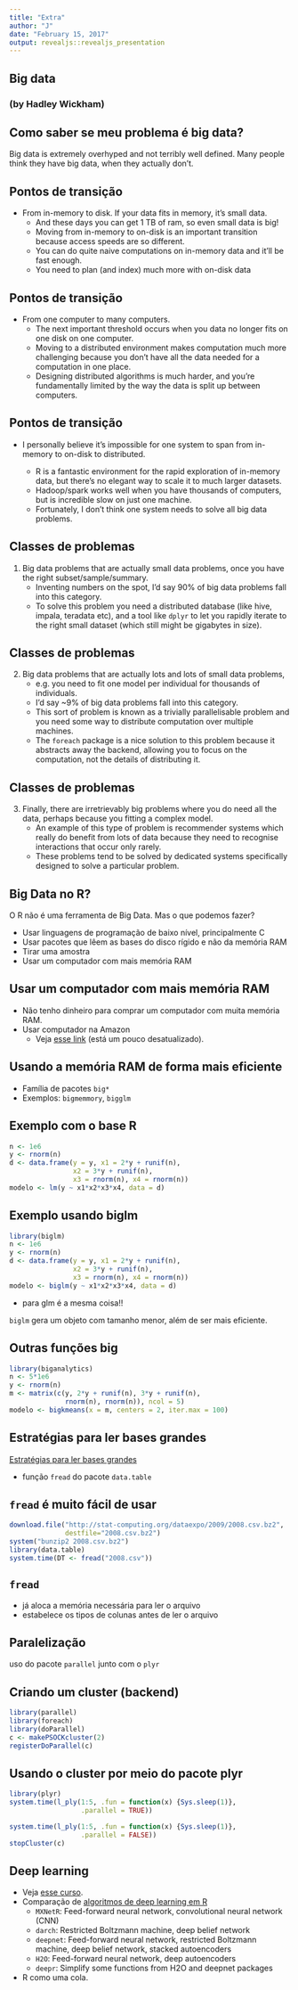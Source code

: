 ```yaml
---
title: "Extra"
author: "J"
date: "February 15, 2017"
output: revealjs::revealjs_presentation
---
```


## Big data 

### (by Hadley Wickham)

## Como saber se meu problema é big data?

Big data is extremely overhyped and not terribly well defined. Many people think they have big data, when they actually don't.

## Pontos de transição

* From in-memory to disk. If your data fits in memory, it's small data. 
    - And these days you can get 1 TB of ram, so even small data is big! 
    - Moving from in-memory to on-disk is an important transition because access speeds are so different.
    - You can do quite naive computations on in-memory data and it’ll be fast enough. 
    - You need to plan (and index) much more with on-disk data

## Pontos de transição

* From one computer to many computers. 
    - The next important threshold occurs when you data no longer fits on one disk on one computer.
    - Moving to a distributed environment makes computation much more challenging because you don’t have all the data needed for a computation in one place. 
    - Designing distributed algorithms is much harder, and you’re fundamentally limited by the way the data is split up between computers.

## Pontos de transição

* I personally believe it's impossible for one system to span from in-memory to on-disk to distributed. 

    - R is a fantastic environment for the rapid exploration of in-memory data, but there’s no elegant way to scale it to much larger datasets. 
    - Hadoop/spark works well when you have thousands of computers, but is incredible slow on just one machine. 
    - Fortunately, I don't think one system needs to solve all big data problems.

## Classes de problemas

1. Big data problems that are actually small data problems, once you have the right subset/sample/summary. 
    - Inventing numbers on the spot, I’d say 90% of big data problems fall into this category. 
    - To solve this problem you need a distributed database (like hive, impala, teradata etc), and a tool like `dplyr` to let you rapidly iterate to the right small dataset (which still might be gigabytes in size).

## Classes de problemas

2. Big data problems that are actually lots and lots of small data problems, 
    - e.g. you need to fit one model per individual for thousands of individuals. 
    - I’d say ~9% of big data problems fall into this category. 
    - This sort of problem is known as a trivially parallelisable problem and you need some way to distribute computation over multiple machines. 
    - The `foreach` package is a nice solution to this problem because it abstracts away the backend, allowing you to focus on the computation, not the details of distributing it.

## Classes de problemas

3. Finally, there are irretrievably big problems where you do need all the data, perhaps because you fitting a complex model. 
    - An example of this type of problem is recommender systems which really do benefit from lots of data because they need to recognise interactions that occur only rarely. 
    - These problems tend to be solved by dedicated systems specifically designed to solve a particular problem.

## Big Data no R? {.build}

O R não é uma ferramenta de Big Data. Mas o que podemos fazer?

- Usar linguagens de programação de baixo nível, principalmente C
- Usar pacotes que lêem as bases do disco rígido e não da memória RAM
- Tirar uma amostra
- Usar um computador com mais memória RAM

## Usar um computador com mais memória RAM

- Não tenho dinheiro para comprar um computador com muita memória RAM.
- Usar computador na Amazon
    - Veja [esse link](http://curso-r.github.io/criar-instancia-amazon-ec2.html) (está um pouco desatualizado).

## Usando a memória RAM de forma mais eficiente

- Família de pacotes `big*`
- Exemplos: `bigmemmory`, `bigglm`

## Exemplo com o base R

```r
n <- 1e6
y <- rnorm(n)
d <- data.frame(y = y, x1 = 2*y + runif(n), 
                x2 = 3*y + runif(n), 
                x3 = rnorm(n), x4 = rnorm(n))
modelo <- lm(y ~ x1*x2*x3*x4, data = d)
```

## Exemplo usando biglm

```r
library(biglm)
n <- 1e6
y <- rnorm(n)
d <- data.frame(y = y, x1 = 2*y + runif(n), 
                x2 = 3*y + runif(n), 
                x3 = rnorm(n), x4 = rnorm(n))
modelo <- biglm(y ~ x1*x2*x3*x4, data = d)
```

- para glm é a mesma coisa!!

`biglm` gera um objeto com tamanho menor, além de ser mais eficiente.

## Outras funções big

```r
library(biganalytics)
n <- 5*1e6
y <- rnorm(n)
m <- matrix(c(y, 2*y + runif(n), 3*y + runif(n), 
              rnorm(n), rnorm(n)), ncol = 5)
modelo <- bigkmeans(x = m, centers = 2, iter.max = 100)
```

## Estratégias para ler bases grandes

[Estratégias para ler bases grandes](http://stackoverflow.com/questions/1727772/quickly-reading-very-large-tables-as-dataframes-in-r)

- função `fread` do pacote `data.table`

## `fread` é muito fácil de usar

```r
download.file("http://stat-computing.org/dataexpo/2009/2008.csv.bz2",
              destfile="2008.csv.bz2")
system("bunzip2 2008.csv.bz2")
library(data.table)
system.time(DT <- fread("2008.csv"))
```

## `fread`

- já aloca a memória necessária para ler o arquivo
- estabelece os tipos de colunas antes de ler o arquivo

## Paralelização

uso do pacote `parallel` junto com o `plyr`

## Criando um cluster (backend)

```r
library(parallel)
library(foreach)
library(doParallel)
c <- makePSOCKcluster(2)
registerDoParallel(c)
```

## Usando o cluster por meio do pacote plyr

```r
library(plyr)
system.time(l_ply(1:5, .fun = function(x) {Sys.sleep(1)}, 
                  .parallel = TRUE))
```

```r
system.time(l_ply(1:5, .fun = function(x) {Sys.sleep(1)}, 
                  .parallel = FALSE))
stopCluster(c)
```

## Deep learning

- Veja [esse curso](https://br.udacity.com/course/deep-learning--ud730/).
- Comparação de [algoritmos de deep learning em R](http://www.rblog.uni-freiburg.de/2017/02/07/deep-learning-in-r/)
    - `MXNetR`: Feed-forward neural network, convolutional neural network (CNN)
    - `darch`: Restricted Boltzmann machine, deep belief network
    - `deepnet`: Feed-forward neural network, restricted Boltzmann machine, deep belief network, stacked autoencoders
    - `H2O`: Feed-forward neural network, deep autoencoders
    - `deepr`: Simplify some functions from H2O and deepnet packages
- R como uma cola.

